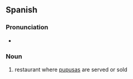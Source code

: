 ==Spanish==

===Pronunciation===
* {{es-IPA}}

===Noun===
{{es-noun|f}}

# {{lb|es|El Salvador}} restaurant where [[pupusa]]s are served or sold

{{C|es|Restaurants}}